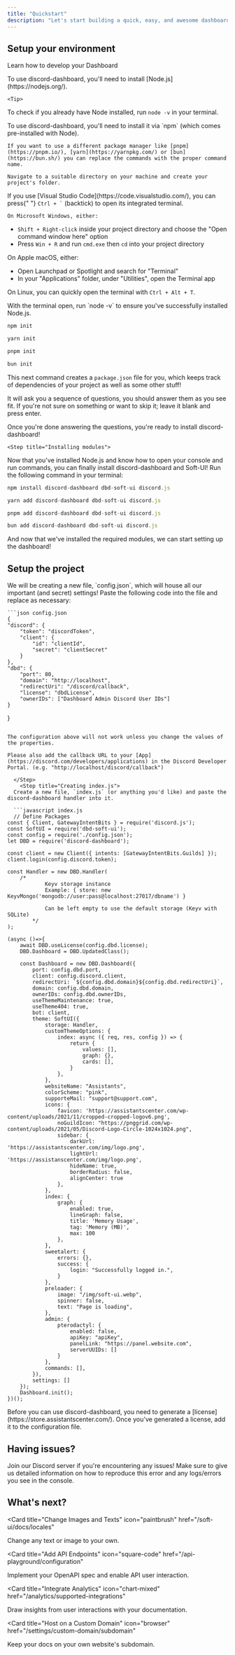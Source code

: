 ```yaml
---
title: "Quickstart"
description: "Let's start building a quick, easy, and awesome dashboard in 5 minutes!"
---
```


## Setup your environment

Learn how to develop your Dashboard

<Steps>
  <Step title="Installing Node.js">
    To use discord-dashboard, you'll need to install [Node.js](https://nodejs.org/).

    <Tip>

To check if you already have Node installed, run `node -v` in your terminal.

</Tip>

  </Step>
  <Step title="Setting up your project">
    To use discord-dashboard, you'll need to install it via `npm` (which comes pre-installed with Node).

    If you want to use a different package manager like [pnpm](https://pnpm.io/), [yarn](https://yarnpkg.com/) or [bun](https://bun.sh/) you can replace the commands with the proper command name.

    Navigate to a suitable directory on your machine and create your project's folder.

  </Step>
  <Step title="Opening the terminal">

<Tip>
  If you use [Visual Studio Code](https://code.visualstudio.com/), you can press{" "}
  <code>Ctrl + `</code> (backtick) to open its integrated terminal.
</Tip>

    On Microsoft Windows, either:

- `Shift + Right-click` inside your project directory and choose the "Open command window here" option
- Press `Win + R` and run `cmd.exe` then `cd` into your project directory

On Apple macOS, either:

- Open Launchpad or Spotlight and search for "Terminal"
- In your "Applications" folder, under "Utilities", open the Terminal app

On Linux, you can quickly open the terminal with `Ctrl + Alt + T`.

  </Step>
  <Step title="Verifying Node is installed">
  With the terminal open, run `node -v` to ensure you've successfully installed Node.js.
  </Step>
    <Step title="Initiating a project folder">
  <CodeGroup>

```bash npm
npm init
```

```bash yarn
yarn init
```

```bash pnpm
pnpm init
```

```bash bun
bun init
```

</CodeGroup>

This next command creates a `package.json` file for you, which keeps track of dependencies of your project as well as some other stuff!

It will ask you a sequence of questions, you should answer them as you see fit. If you're not sure on something or want to skip it; leave it blank and press enter.

Once you're done answering the questions, you're ready to install discord-dashboard!

  </Step>

    <Step title="Installing modules">

Now that you've installed Node.js and know how to open your console and run commands, you can finally install discord-dashboard and Soft-UI!
Run the following command in your terminal:

  <CodeGroup>

```javascript npm
npm install discord-dashboard dbd-soft-ui discord.js
```

```javascript yarn
yarn add discord-dashboard dbd-soft-ui discord.js
```

```javascript pnpm
pnpm add discord-dashboard dbd-soft-ui discord.js
```

```javascript bun
bun add discord-dashboard dbd-soft-ui discord.js
```

</CodeGroup>

And now that we've installed the required modules, we can start setting up the dashboard!

  </Step>
</Steps>

## Setup the project

<Steps>
  <Step title="Creating config.json">
    We will be creating a new file, `config.json`, which will house all our
    important (and secret) settings! Paste the following code into the file and
    replace as necessary:

    ```json config.json
    {
    "discord": {
        "token": "discordToken",
        "client": {
            "id": "clientId",
            "secret": "clientSecret"
        }
    },
    "dbd": {
        "port": 80,
        "domain": "http://localhost",
        "redirectUri": "/discord/callback",
        "license": "dbdLicense",
        "ownerIDs": ["Dashboard Admin Discord User IDs"]
    }

}

````

The configuration above will not work unless you change the values of the properties.

Please also add the callback URL to your [App](https://discord.com/developers/applications) in the Discord Developer Portal. (e.g. "http://localhost/discord/callback")

  </Step>
    <Step title="Creating index.js">
  Create a new file, `index.js` (or anything you'd like) and paste the discord-dashboard handler into it.

  ```javascript index.js
  // Define Packages
const { Client, GatewayIntentBits } = require('discord.js');
const SoftUI = require('dbd-soft-ui');
const config = require('./config.json');
let DBD = require('discord-dashboard');

const client = new Client({ intents: [GatewayIntentBits.Guilds] });
client.login(config.discord.token);

const Handler = new DBD.Handler(
    /*
            Keyv storage instance
            Example: { store: new KeyvMongo('mongodb://user:pass@localhost:27017/dbname') }

            Can be left empty to use the default storage (Keyv with SQLite)
        */
);

(async ()=>{
    await DBD.useLicense(config.dbd.license);
    DBD.Dashboard = DBD.UpdatedClass();

    const Dashboard = new DBD.Dashboard({
        port: config.dbd.port,
        client: config.discord.client,
        redirectUri: `${config.dbd.domain}${config.dbd.redirectUri}`,
        domain: config.dbd.domain,
        ownerIDs: config.dbd.ownerIDs,
        useThemeMaintenance: true,
        useTheme404: true,
        bot: client,
        theme: SoftUI({
            storage: Handler,
            customThemeOptions: {
                index: async ({ req, res, config }) => {
                    return {
                        values: [],
                        graph: {},
                        cards: [],
                    }
                },
            },
            websiteName: "Assistants",
            colorScheme: "pink",
            supporteMail: "support@support.com",
            icons: {
                favicon: 'https://assistantscenter.com/wp-content/uploads/2021/11/cropped-cropped-logov6.png',
                noGuildIcon: "https://pnggrid.com/wp-content/uploads/2021/05/Discord-Logo-Circle-1024x1024.png",
                sidebar: {
                    darkUrl: 'https://assistantscenter.com/img/logo.png',
                    lightUrl: 'https://assistanscenter.com/img/logo.png',
                    hideName: true,
                    borderRadius: false,
                    alignCenter: true
                },
            },
            index: {
                graph: {
                    enabled: true,
                    lineGraph: false,
                    title: 'Memory Usage',
                    tag: 'Memory (MB)',
                    max: 100
                },
            },
            sweetalert: {
                errors: {},
                success: {
                    login: "Successfully logged in.",
                }
            },
            preloader: {
                image: "/img/soft-ui.webp",
                spinner: false,
                text: "Page is loading",
            },
            admin: {
                pterodactyl: {
                    enabled: false,
                    apiKey: "apiKey",
                    panelLink: "https://panel.website.com",
                    serverUUIDs: []
                }
            },
            commands: [],
        }),
        settings: []
    });
    Dashboard.init();
})();
````

  </Step>

  <Step title="Generating a license">
  Before you can use discord-dashboard, you need to generate a [license](https://store.assistantscenter.com/).
  Once you've generated a license, add it to the configuration file.
  </Step>
</Steps>

## Having issues?

Join our Discord server if you're encountering any issues!
Make sure to give us detailed information on how to reproduce this error and any logs/errors you see in the console.

## What's next?

<CardGroup>

<Card
  title="Change Images and Texts"
  icon="paintbrush"
  href="/soft-ui/docs/locales"
>
  Change any text or image to your own.
</Card>

<Card
  title="Add API Endpoints"
  icon="square-code"
  href="/api-playground/configuration"
>
  Implement your OpenAPI spec and enable API user interaction.
</Card>

<Card
  title="Integrate Analytics"
  icon="chart-mixed"
  href="/analytics/supported-integrations"
>
  Draw insights from user interactions with your documentation.
</Card>

<Card
  title="Host on a Custom Domain"
  icon="browser"
  href="/settings/custom-domain/subdomain"
>
  Keep your docs on your own website's subdomain.
</Card>

</CardGroup>
